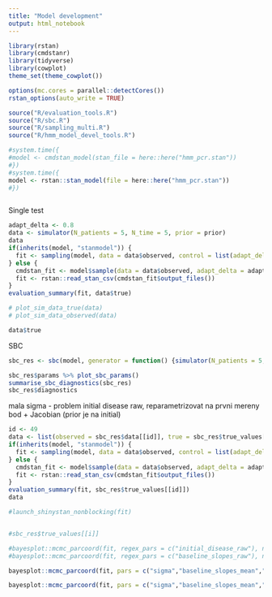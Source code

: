 ```yaml
---
title: "Model development"
output: html_notebook
---
```


```r
library(rstan)
library(cmdstanr)
library(tidyverse)
library(cowplot)
theme_set(theme_cowplot())

options(mc.cores = parallel::detectCores())
rstan_options(auto_write = TRUE)

source("R/evaluation_tools.R")
source("R/sbc.R")
source("R/sampling_multi.R")
source("R/hmm_model_devel_tools.R")

```


```r
#system.time({
#model <- cmdstan_model(stan_file = here::here("hmm_pcr.stan"))
#})
#system.time({
model <- rstan::stan_model(file = here::here("hmm_pcr.stan"))
#})
```


```r

```



Single test

```r
adapt_delta <- 0.8
data <- simulator(N_patients = 5, N_time = 5, prior = prior)
data
if(inherits(model, "stanmodel")) {
  fit <- sampling(model, data = data$observed, control = list(adapt_delta = adapt_delta))
} else {
  cmdstan_fit <- model$sample(data = data$observed, adapt_delta = adapt_delta)
  fit <- rstan::read_stan_csv(cmdstan_fit$output_files())
}
evaluation_summary(fit, data$true)

# plot_sim_data_true(data)
# plot_sim_data_observed(data)

data$true

```

SBC

```r
sbc_res <- sbc(model, generator = function() {simulator(N_patients = 5, N_time = 8, prior = prior)}, N_steps = 200, control = list(adapt_delta = adapt_delta))

sbc_res$params %>% plot_sbc_params()
summarise_sbc_diagnostics(sbc_res)
sbc_res$diagnostics
```

mala sigma - problem initial disease raw, reparametrizovat na prvni mereny bod + Jacobian (prior je na initial)

```r
id <- 49
data <- list(observed = sbc_res$data[[id]], true = sbc_res$true_values[[id]])
if(inherits(model, "stanmodel")) {
  fit <- sampling(model, data = data$observed, control = list(adapt_delta = adapt_delta))
} else {
  cmdstan_fit <- model$sample(data = data$observed, adapt_delta = adapt_delta)
  fit <- rstan::read_stan_csv(cmdstan_fit$output_files())
}
evaluation_summary(fit, sbc_res$true_values[[id]])
data

#launch_shinystan_nonblocking(fit)


#sbc_res$true_values[[i]]
```

```r
#bayesplot::mcmc_parcoord(fit, regex_pars = c("initial_disease_raw"), np = bayesplot::nuts_params(fit))
#bayesplot::mcmc_parcoord(fit, regex_pars = c("baseline_slopes_raw"), np = bayesplot::nuts_params(fit))

bayesplot::mcmc_parcoord(fit, pars = c("sigma","baseline_slopes_mean","baseline_slopes_sd"), np = bayesplot::nuts_params(fit))

bayesplot::mcmc_parcoord(fit, pars = c("sigma","baseline_slopes_mean","baseline_slopes_sd","t_high"), np = bayesplot::nuts_params(fit))
```
